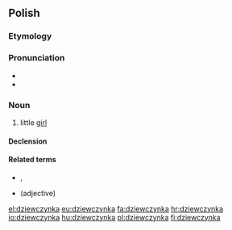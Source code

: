 ==Polish==

===Etymology===
{{suffix|dziewczyna|ka|lang=pl}}

===Pronunciation===
* {{IPA|/d͡ʑɛfˈt͡ʂɨnka/|lang=pl}}
* {{audio|Pl-dziewczynka.ogg|audio|lang=pl}}

===Noun===
{{pl-noun|f}}

# little [[girl]]

====Declension====
{{pl-decl-noun-f}}

====Related terms====
* {{l|pl|dziewczyna}}, {{l|pl|dziewczę}}
* {{l|pl|dziewczęcy}} (adjective)

[[el:dziewczynka]]
[[eu:dziewczynka]]
[[fa:dziewczynka]]
[[hr:dziewczynka]]
[[io:dziewczynka]]
[[hu:dziewczynka]]
[[pl:dziewczynka]]
[[fi:dziewczynka]]